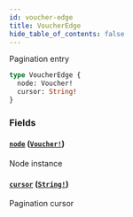 ```yaml
---
id: voucher-edge
title: VoucherEdge
hide_table_of_contents: false
---
```



Pagination entry

```graphql
type VoucherEdge {
  node: Voucher!
  cursor: String!
}
```


### Fields

#### [`node`](#) ([`Voucher!`](/api/graphql/objects/voucher))

Node instance


#### [`cursor`](#) ([`String!`](/api/graphql/scalars/string))

Pagination cursor




